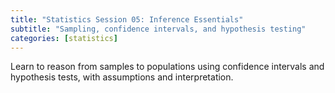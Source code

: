 ```yaml
---
title: "Statistics Session 05: Inference Essentials"
subtitle: "Sampling, confidence intervals, and hypothesis testing"
categories: [statistics]
---
```


Learn to reason from samples to populations using confidence intervals and hypothesis tests, with assumptions and interpretation.
